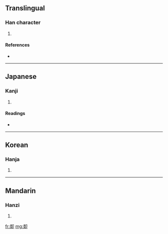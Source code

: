 ==Translingual==

===Han character===
{{Han char|rn=26|rad=卩|as=11|sn=13|four=|canj=木水尸中 (DESL)}}

# {{defn|Han}}

====References====
* {{Han ref|kx=0160.110|dkj=02883|dj=0366.170|hdz=10319.050|uh=5380|ud=21376}}

----

==Japanese==

===Kanji===
{{ja-kanji|grade=|rs=卩11}}

# {{defn|Japanese}}

====Readings====
* {{ja-readings|on=[[しつ]] (shitsu)|kun=}}

----

==Korean==

===Hanja===
{{ko-hanja|hangeul=슬|rv=seul|mr=sŭl}}

# {{defn|Korean}}

----

==Mandarin==

===Hanzi===
{{cmn-hanzi|pin=[[xī]] ([[xi1]])|wg=hsi<sup>1</sup>}}

# {{defn|Mandarin}}

[[fr:厀]]
[[mg:厀]]